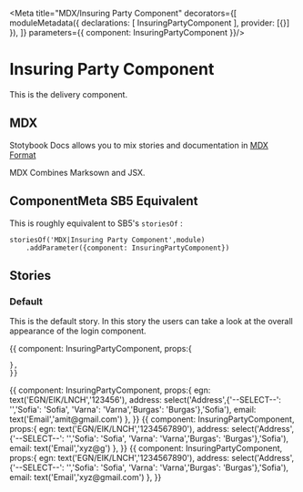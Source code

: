 
<Meta title="MDX/Insuring Party Component" decorators={[
    moduleMetadata({
        declarations: [
            InsuringPartyComponent
        ],
        provider: [{}]
    }),
]} parameters={{
    component: InsuringPartyComponent
}}/>

# Insuring Party Component 

This is the delivery component.

## MDX

Stotybook Docs allows you to mix stories and documentation in 
[MDX Format](https://mdxjs.com/)

MDX Combines Marksown and JSX.

## ComponentMeta SB5 Equivalent

This is roughly equivalent to SB5's `storiesOf` :

```
storiesOf('MDX|Insuring Party Component',module)
    .addParameter({component: InsuringPartyComponent})

```

## Stories

### Default

This is the default story. In this story the users can take a look at the overall
appearance of the login component.

<Preview>
  <Story name="Default">{{
    component: InsuringPartyComponent,
    props:{
      
    },
    }}    
  </Story>
</Preview>

<Preview>
  <Story name="Wrong EGN/EIK/LNCH">{{
    component: InsuringPartyComponent,
    props:{
      egn: text('EGN/EIK/LNCH','123456'),
      address: select('Address',{'--SELECT--': '','Sofia': 'Sofia', 'Varna': 'Varna','Burgas': 'Burgas'},'Sofia'),
      email: text('Email','amit@gmail.com')
    },
    }}    
  </Story>
</Preview>

<Preview>
  <Story name="Wrong Email">{{
    component: InsuringPartyComponent,
    props:{
      egn: text('EGN/EIK/LNCH','1234567890'),
      address: select('Address',{'--SELECT--': '','Sofia': 'Sofia', 'Varna': 'Varna','Burgas': 'Burgas'},'Sofia'),
      email: text('Email','xyz@g')
    },
    }}    
  </Story>
</Preview>

<Preview>
  <Story name="All fields are correct">{{
    component: InsuringPartyComponent,
    props:{
      egn: text('EGN/EIK/LNCH','1234567890'),
      address: select('Address',{'--SELECT--': '','Sofia': 'Sofia', 'Varna': 'Varna','Burgas': 'Burgas'},'Sofia'),
      email: text('Email','xyz@gmail.com')
    },
    }}    
  </Story>
</Preview>